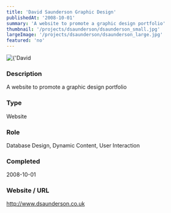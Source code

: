 ```yaml
---
title: 'David Saunderson Graphic Design'
publishedAt: '2008-10-01'
summary: 'A website to promote a graphic design portfolio'
thumbnail: '/projects/dsaunderson/dsaunderson_small.jpg'
largeImage: '/projects/dsaunderson/dsaunderson_large.jpg'
featured: 'no'
---
```


<div className="relative w-full h-[400px] sm:h-[600px] md:h-[760px] lg:h-[920px]">
  <Image
    alt={'David Saunderson Graphic Design'}
    src={'/projects/dsaunderson/dsaunderson.jpg'}
    sizes="(max-width: 640px) 100%, 100%"
    fill={true}
    priority
    style={{
      objectFit: 'contain'
    }}
  />
</div>

### Description

A website to promote a graphic design portfolio


### Type

Website

### Role

Database Design, Dynamic Content, User Interaction

### Completed
2008-10-01

### Website / URL
http://www.dsaunderson.co.uk


